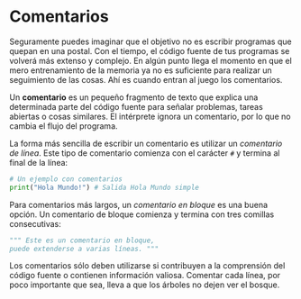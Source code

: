 # Comentarios

Seguramente puedes imaginar que el objetivo no es escribir programas que quepan en una postal. Con el tiempo, el código fuente de tus programas se volverá más extenso y complejo. En algún punto llega el momento en que el mero entrenamiento de la memoria ya no es suficiente para realizar un seguimiento de las cosas. Ahí es cuando entran al juego los comentarios.

Un **comentario** es un pequeño fragmento de texto que explica una determinada parte del código fuente para señalar problemas, tareas abiertas o cosas similares. El intérprete ignora un comentario, por lo que no cambia el flujo del programa.

La forma más sencilla de escribir un comentario es utilizar un *comentario de línea*. Este tipo de comentario comienza con el carácter `#` y termina al final de la línea:

```python filename="Python"
# Un ejemplo con comentarios
print("Hola Mundo!") # Salida Hola Mundo simple
```

Para comentarios más largos, un *comentario en bloque* es una buena opción. Un comentario de bloque comienza y termina con tres comillas consecutivas:

```python filename="Python"
""" Este es un comentario en bloque, 
puede extenderse a varias líneas. """
```

Los comentarios sólo deben utilizarse si contribuyen a la comprensión del código fuente o contienen información valiosa. Comentar cada línea, por poco importante que sea, lleva a que los árboles no dejen ver el bosque.